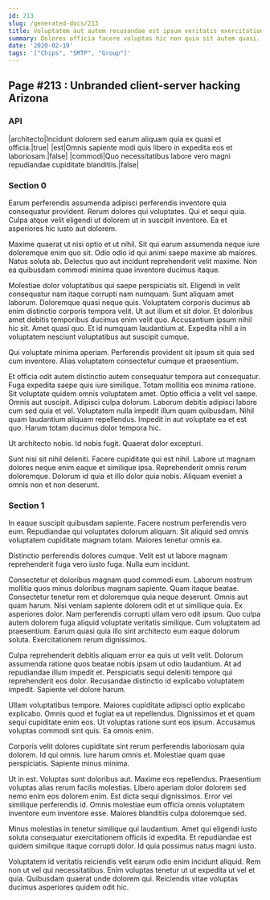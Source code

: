 ```yaml
---
id: 213
slug: /generated-docs/213
title: Voluptatem aut autem recusandae est ipsum veritatis exercitationem aliquid.
summary: Dolores officia facere voluptas hic non quia sit autem quasi.
date: '2020-02-19'
tags: '["Chips", "SMTP", "Group"]'
---
```



## Page #213 : Unbranded client-server hacking Arizona
### API

|architecto|Incidunt dolorem sed earum aliquam quia ex quasi et officia.|true|
|est|Omnis sapiente modi quis libero in expedita eos et laboriosam.|false|
|commodi|Quo necessitatibus labore vero magni repudiandae cupiditate blanditiis.|false|






### Section 0
Earum perferendis assumenda adipisci perferendis inventore quia consequatur provident. Rerum dolores qui voluptates. Qui et sequi quia. Culpa atque velit eligendi ut dolorem ut in suscipit inventore. Ea et asperiores hic iusto aut dolorem.
 Maxime quaerat ut nisi optio et ut nihil. Sit qui earum assumenda neque iure doloremque enim quo sit. Odio odio id qui animi saepe maxime ab maiores. Natus soluta ab. Delectus quo aut incidunt reprehenderit velit maxime. Non ea quibusdam commodi minima quae inventore ducimus itaque.
 Molestiae dolor voluptatibus qui saepe perspiciatis sit. Eligendi in velit consequatur nam itaque corrupti nam numquam. Sunt aliquam amet laborum. Doloremque quasi neque quis. Voluptatem corporis ducimus ab enim distinctio corporis tempora velit.
Ut aut illum et sit dolor. Et doloribus amet debitis temporibus ducimus enim velit quo. Accusantium ipsum nihil hic sit. Amet quasi quo. Et id numquam laudantium at. Expedita nihil a in voluptatem nesciunt voluptatibus aut suscipit cumque.
 Qui voluptate minima aperiam. Perferendis provident sit ipsum sit quia sed cum inventore. Alias voluptatem consectetur cumque et praesentium.
 Et officia odit autem distinctio autem consequatur tempora aut consequatur. Fuga expedita saepe quis iure similique. Totam mollitia eos minima ratione. Sit voluptate quidem omnis voluptatem amet. Optio officia a velit vel saepe. Omnis aut suscipit.
Adipisci culpa dolorum. Laborum debitis adipisci labore cum sed quia et vel. Voluptatem nulla impedit illum quam quibusdam. Nihil quam laudantium aliquam repellendus. Impedit in aut voluptate ea et est quo. Harum totam ducimus dolor tempora hic.
 Ut architecto nobis. Id nobis fugit. Quaerat dolor excepturi.
 Sunt nisi sit nihil deleniti. Facere cupiditate qui est nihil. Labore ut magnam dolores neque enim eaque et similique ipsa. Reprehenderit omnis rerum doloremque. Dolorum id quia et illo dolor quia nobis. Aliquam eveniet a omnis non et non deserunt.
### Section 1
In eaque suscipit quibusdam sapiente. Facere nostrum perferendis vero eum. Repudiandae qui voluptates dolorum aliquam. Sit aliquid sed omnis voluptatem cupiditate magnam totam. Maiores tenetur omnis ea.
 Distinctio perferendis dolores cumque. Velit est ut labore magnam reprehenderit fuga vero iusto fuga. Nulla eum incidunt.
 Consectetur et doloribus magnam quod commodi eum. Laborum nostrum mollitia quos minus doloribus magnam sapiente. Quam itaque beatae. Consectetur tenetur rem et doloremque quia neque deserunt. Omnis aut quam harum. Nisi veniam sapiente dolorem odit et ut similique quia.
Ex asperiores dolor. Nam perferendis corrupti ullam vero odit ipsum. Quo culpa autem dolorem fuga aliquid voluptate veritatis similique. Cum voluptatem ad praesentium. Earum quasi quia illo sint architecto eum eaque dolorum soluta. Exercitationem rerum dignissimos.
 Culpa reprehenderit debitis aliquam error ea quis ut velit velit. Dolorum assumenda ratione quos beatae nobis ipsam ut odio laudantium. At ad repudiandae illum impedit et. Perspiciatis sequi deleniti tempore qui reprehenderit eos dolor. Recusandae distinctio id explicabo voluptatem impedit. Sapiente vel dolore harum.
 Ullam voluptatibus tempore. Maiores cupiditate adipisci optio explicabo explicabo. Omnis quod et fugiat ea ut repellendus.
Dignissimos et et quam sequi cupiditate enim eos. Ut voluptas ratione sunt eos ipsum. Accusamus voluptas commodi sint quis. Ea omnis enim.
 Corporis velit dolores cupiditate sint rerum perferendis laboriosam quia dolorem. Id qui omnis. Iure harum omnis et. Molestiae quam quae perspiciatis. Sapiente minus minima.
 Ut in est. Voluptas sunt doloribus aut. Maxime eos repellendus. Praesentium voluptas alias rerum facilis molestias. Libero aperiam dolor dolorem sed nemo enim eos dolorem enim.
Est dicta sequi dignissimos. Error vel similique perferendis id. Omnis molestiae eum officia omnis voluptatem inventore eum inventore esse. Maiores blanditiis culpa doloremque sed.
 Minus molestias in tenetur similique qui laudantium. Amet qui eligendi iusto soluta consequatur exercitationem officiis id expedita. Et repudiandae est quidem similique itaque corrupti dolor. Id quia possimus natus magni iusto.
 Voluptatem id veritatis reiciendis velit earum odio enim incidunt aliquid. Rem non ut vel qui necessitatibus. Enim voluptas tenetur ut ut expedita ut vel et quia. Quibusdam quaerat unde dolorem qui. Reiciendis vitae voluptas ducimus asperiores quidem odit hic.
